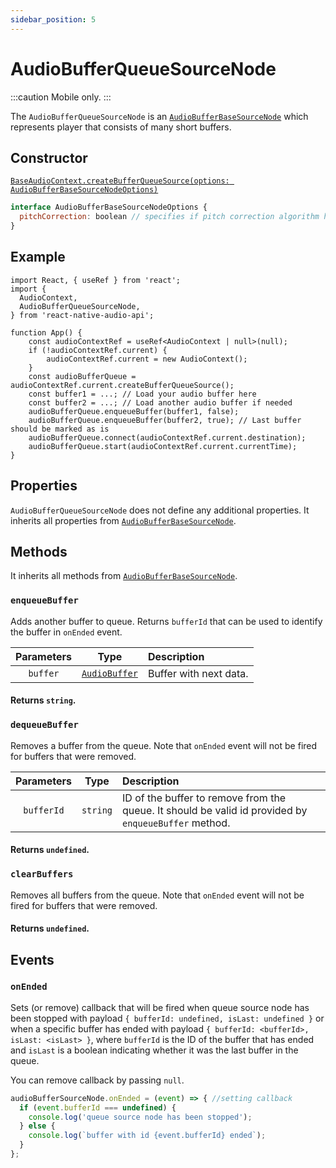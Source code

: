 ```yaml
---
sidebar_position: 5
---
```



# AudioBufferQueueSourceNode

:::caution
Mobile only.
:::

The `AudioBufferQueueSourceNode` is an [`AudioBufferBaseSourceNode`](/docs/sources/audio-buffer-base-source-node) which represents player that consists of many short buffers.

## Constructor

[`BaseAudioContext.createBufferQueueSource(options: AudioBufferBaseSourceNodeOptions)`](/docs/core/base-audio-context#createbufferqueuesource)

```jsx
interface AudioBufferBaseSourceNodeOptions {
  pitchCorrection: boolean // specifies if pitch correction algorithm has to be available
}
```

## Example

```tsx
import React, { useRef } from 'react';
import {
  AudioContext,
  AudioBufferQueueSourceNode,
} from 'react-native-audio-api';

function App() {
    const audioContextRef = useRef<AudioContext | null>(null);
    if (!audioContextRef.current) {
        audioContextRef.current = new AudioContext();
    }
    const audioBufferQueue = audioContextRef.current.createBufferQueueSource();
    const buffer1 = ...; // Load your audio buffer here
    const buffer2 = ...; // Load another audio buffer if needed
    audioBufferQueue.enqueueBuffer(buffer1, false);
    audioBufferQueue.enqueueBuffer(buffer2, true); // Last buffer should be marked as is
    audioBufferQueue.connect(audioContextRef.current.destination);
    audioBufferQueue.start(audioContextRef.current.currentTime);
}
```

## Properties

`AudioBufferQueueSourceNode` does not define any additional properties.
It inherits all properties from [`AudioBufferBaseSourceNode`](/docs/sources/audio-buffer-base-source-node#properties).

## Methods

It inherits all methods from [`AudioBufferBaseSourceNode`](/docs/sources/audio-buffer-base-source-node#methods).

### `enqueueBuffer`

Adds another buffer to queue. Returns `bufferId` that can be used to identify the buffer in `onEnded` event.

| Parameters | Type | Description |
| :---: | :---: | :---- |
| `buffer` | [`AudioBuffer`](/docs/sources/audio-buffer) | Buffer with next data. |

#### Returns `string`.

### `dequeueBuffer`

Removes a buffer from the queue. Note that `onEnded` event will not be fired for buffers that were removed.

| Parameters | Type | Description |
| :---: | :---: | :---- |
| `bufferId` | `string` | ID of the buffer to remove from the queue. It should be valid id provided by `enqueueBuffer` method. |

#### Returns `undefined`.

### `clearBuffers`

Removes all buffers from the queue. Note that `onEnded` event will not be fired for buffers that were removed.

#### Returns `undefined`.

## Events

### `onEnded` <Overridden />

Sets (or remove) callback that will be fired when queue source node has been stopped with payload `{ bufferId: undefined, isLast: undefined }`
or when a specific buffer has ended with payload `{ bufferId: <bufferId>, isLast: <isLast> }`,
where `bufferId` is the ID of the buffer that has ended and `isLast` is a boolean indicating whether it was the last buffer in the queue.

You can remove callback by passing `null`.

```ts
audioBufferSourceNode.onEnded = (event) => { //setting callback
  if (event.bufferId === undefined) {
    console.log('queue source node has been stopped');
  } else {
    console.log(`buffer with id {event.bufferId} ended`);
  }
};
```
